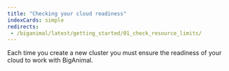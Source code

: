 ```yaml
---
title: "Checking your cloud readiness"
indexCards: simple
redirects:
 - /biganimal/latest/getting_started/01_check_resource_limits/
---
```


Each time you create a new cluster you must ensure the readiness of your cloud to work with BigAnimal.  
